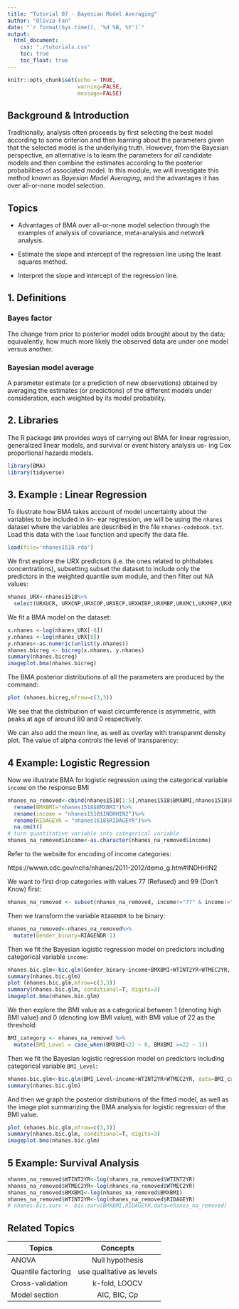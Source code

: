 ```yaml
---
title: "Tutorial 07 - Bayesian Model Averaging"
author: "Olivia Fan"
date: "`r format(Sys.time(), '%d %B, %Y')`"
output:
  html_document:
    css: "./tutorials.css"
    toc: true
    toc_float: true
---
```


<!-- Setup -->

```r
knitr::opts_chunk$set(echo = TRUE,
                      warning=FALSE,
                      message=FALSE)
```

## Background & Introduction 

Traditionally, analysis often proceeds by first selecting the best model according to some criterion and then learning about the parameters given that the selected model is the underlying truth. However, from the Bayesian perspective, an alternative is to learn the parameters for *all* candidate models and then combine the estimates according to the posterior probabilities of associated model. In this module, we will investigate this method known as *Bayesian Model Averaging*, and the advantages it has over all-or-none model selection. 

## Topics 

- Advantages of BMA over all-or-none model selection through the examples of analysis of covariance, meta-analysis and network analysis.

- Estimate the slope and intercept of the regression line using the least squares method.

- Interpret the slope and intercept of the regression line.

## 1. Definitions

### Bayes factor
The change from prior to posterior model odds brought about by the data; equivalently, how much more likely the observed data are under one model versus another.

### Bayesian model average
A parameter estimate (or a prediction of new observations) obtained by averaging the estimates (or predictions) of the different models under consideration, each weighted by its model probability.

## 2. Libraries

The R package `BMA` provides ways of carrying out BMA for linear regression, generalized linear models, and survival or event history analysis us- ing Cox proportional hazards models.

```r
library(BMA)
library(tidyverse)
```

## 3. Example : Linear Regression

To illustrate how BMA takes account of model uncertainty about the variables to be included in lin- ear regression, we will be using the ``nhanes`` dataset where the variables are described in the file `nhanes-codebook.txt`. Load this data with the `load` function and specify the data file. 

```r
load(file='nhanes1518.rda')
```

<!-- Experimentation with UScrime data: -->

<!-- ```{r} -->
<!-- UScrime<- MASS::UScrime -->
<!-- x.crime<- UScrime[,-16] -->
<!-- y.crime<- log(UScrime[,16]) -->
<!-- x.crime[,-2]<- log(x.crime[,-2]) -->
<!-- crime.bicreg <- bicreg(x.crime, y.crime) -->
<!-- summary (crime.bicreg, digits=2) -->
<!-- ``` -->

We first explore the URX predictors (i.e. the ones related to phthalates concentrations), subsetting subset the dataset to include only the predictors in the weighted quantile sum module, and then filter out NA values:

```r
nhanes_URX<-nhanes1518%>%
  select(URXUCR, URXCNP,URXCOP,URXECP,URXHIBP,URXMBP,URXMC1,URXMEP,URXMHBP,URXMHH)%>%na.omit()
```

We fit a BMA model on the dataset:

```r
x.nhanes <-log(nhanes_URX[-8])
y.nhanes <-log(nhanes_URX[8])
y.nhanes<-as.numeric(unlist(y.nhanes))
nhanes.bicreg <- bicreg(x.nhanes, y.nhanes)
summary(nhanes.bicreg)
imageplot.bma(nhanes.bicreg)
```


The BMA posterior distributions of all the parameters are produced by the command:

```r
plot (nhanes.bicreg,mfrow=c(3,3))
```


We see that the distribution of waist circumference is asymmetric, with peaks at age of around 80 and 0 respectively.

We can also add the mean line, as well as overlay with transparent density plot. The value of alpha controls the level of transparency:

## 4 Example: Logistic Regression

Now we illustrate BMA for logistic regression using the categorical variable `income` on the response BMI

```r
nhanes_na_removed<-cbind(nhanes1518[1:5],nhanes1518$BMXBMI,nhanes1518$RIDAGEYR,nhanes1518$INDHHIN2)%>%
  rename(BMXBMI="nhanes1518$BMXBMI")%>%
  rename(income = "nhanes1518$INDHHIN2")%>%
  rename(RIDAGEYR = "nhanes1518$RIDAGEYR")%>%
  na.omit()
# turn quantitative variable into categorical variable
nhanes_na_removed$income<-as.character(nhanes_na_removed$income)
```

Refer to the website for encoding of income categories:

https://wwwn.cdc.gov/nchs/nhanes/2011-2012/demo_g.htm#INDHHIN2

We want to first drop categories with values 77 (Refused) and 99 (Don't Know) first:
```r
nhanes_na_removed <- subset(nhanes_na_removed, income!="77" & income!="99")
```

Then we transform the variable `RIAGENDR` to be binary:
```r
nhanes_na_removed<-nhanes_na_removed%>%
  mutate(Gender_binary=RIAGENDR-1)
```

Then we fit the Bayesian logistic regression model on predictors including categorical variable `income`:

```r
nhanes.bic.glm<-bic.glm(Gender_binary~income+BMXBMI+WTINT2YR+WTMEC2YR, data=nhanes_na_removed, glm.family="binomial")
summary(nhanes.bic.glm)
plot (nhanes.bic.glm,mfrow=c(3,3))
summary(nhanes.bic.glm, conditional=T, digits=3)
imageplot.bma(nhanes.bic.glm)
```

We then explore the BMI value as a categorical between 1 (denoting high BMI value) and 0 (denoting low BMI value), with BMI value of 22 as the threshold:

```r
BMI_category <- nhanes_na_removed %>%
  mutate(BMI_Level = case_when(BMXBMI<22 ~ 0, BMXBMI >=22 ~ 1))
```

Then we fit the Bayesian logistic regression model on predictors including categorical variable `BMI_Level`:

```r
nhanes.bic.glm<-bic.glm(BMI_Level~income+WTINT2YR+WTMEC2YR, data=BMI_category, glm.family="binomial")
summary(nhanes.bic.glm)
```

And then we graph the posterior distributions of the fitted model, as well as the image plot summarizing the BMA analysis for logistic regression of the BMI value.

```r
plot (nhanes.bic.glm,mfrow=c(3,3))
summary(nhanes.bic.glm, conditional=T, digits=3)
imageplot.bma(nhanes.bic.glm)
```

## 5 Example: Survival Analysis

```r
nhanes_na_removed$WTINT2YR<-log(nhanes_na_removed$WTINT2YR)
nhanes_na_removed$WTMEC2YR<-log(nhanes_na_removed$WTMEC2YR)
nhanes_na_removed$BMXBMI<-log(nhanes_na_removed$BMXBMI)
nhanes_na_removed$WTINT2YR<-log(nhanes_na_removed$RIDAGEYR)
# nhanes.bic.surv <- bic.surv(BMXBMI,RIDAGEYR,data=nhanes_na_removed)
```


## Related Topics

| **Topics** | **Concepts** |
|-------------------------------------------------------------|:--:|
| ANOVA | Null hypothesis |
| Quantile factoring | use qualitative  as levels |
| Cross-validation 	|  k-fold, LOOCV	|
| Model section 	|  AIC, BIC, Cp	|